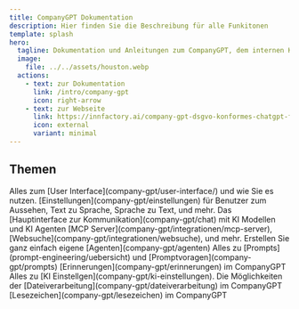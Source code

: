 ```yaml
---
title: CompanyGPT Dokumentation
description: Hier finden Sie die Beschreibung für alle Funkitonen 
template: splash
hero:
  tagline: Dokumentation und Anleitungen zum CompanyGPT, dem internen KI Chat für Unternehmen, Prompt Engineering und vieles mehr.
  image:
    file: ../../assets/houston.webp
  actions:
    - text: zur Dokumentation
      link: /intro/company-gpt
      icon: right-arrow
    - text: zur Webseite
      link: https://innfactory.ai/company-gpt-dsgvo-konformes-chatgpt-fur-ihr-unternehmen/
      icon: external
      variant: minimal
---
```



## Themen

<CardGrid>
	<Card title="User Interface" icon="pencil">
		Alles zum [User Interface](company-gpt/user-interface/) und wie Sie es nutzen.
	</Card>
	<Card title="Einstellungen" icon="add-document">
		[Einstellungen](company-gpt/einstellungen) für Benutzer zum Aussehen, Text zu Sprache, Sprache zu Text, und mehr.
	</Card>
	<Card title="Chat" icon="setting">
		Das [Hauptinterface zur Kommunikation](company-gpt/chat) mit KI Modellen und KI Agenten
	</Card>
	<Card title="Integrationen" icon="open-book">
		[MCP Server](company-gpt/integrationen/mcp-server), [Websuche](company-gpt/integrationen/websuche), und mehr.
	</Card>
	<Card title="Agents" icon="open-book">
		Erstellen Sie ganz einfach eigene [Agenten](company-gpt/agenten)
	</Card>
	<Card title="Prompts" icon="open-book">
		Alles zu [Prompts](prompt-engineering/uebersicht) und [Promptvoragen](company-gpt/prompts)
	</Card>
	<Card title="Erinnerungen" icon="open-book">
		[Erinnerungen](company-gpt/erinnerungen) im CompanyGPT
	</Card>
	<Card title="KI-Einstellungen" icon="open-book">
		Alles zu [KI Einstellgen](company-gpt/ki-einstellungen).
	</Card>
	<Card title="Dateiverarbeitung" icon="open-book">
		Die Möglichkeiten der [Dateiverarbeitung](company-gpt/dateiverarbeitung) im CompanyGPT
	</Card>
	<Card title="Lesezeichen" icon="open-book">
		[Lesezeichen](company-gpt/lesezeichen) im CompanyGPT
	</Card>
	
</CardGrid>
